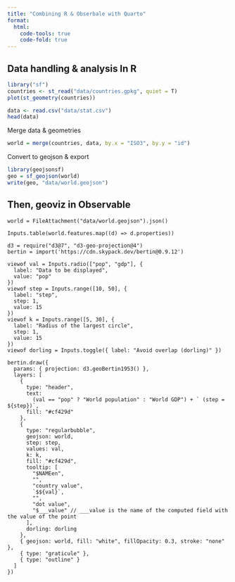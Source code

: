 ```yaml
---
title: "Combining R & Obserbale with Quarto"
format:
  html:
    code-tools: true
    code-fold: true
---
```


## Data handling & analysis In R

```r
library("sf")
countries <- st_read("data/countries.gpkg", quiet = T)
plot(st_geometry(countries))
```

```r
data <- read.csv("data/stat.csv")
head(data)
```
Merge data & geometries

```r
world = merge(countries, data, by.x = "ISO3", by.y = "id")
```

Convert to geojson & export

```r
library(geojsonsf)
geo = sf_geojson(world)
write(geo, "data/world.geojson")
```

## Then, geoviz in Observable

```ojs
world = FileAttachment("data/world.geojson").json()
```

```ojs
Inputs.table(world.features.map((d) => d.properties))
```

```ojs
d3 = require("d3@7", "d3-geo-projection@4")
bertin = import('https://cdn.skypack.dev/bertin@0.9.12')
```

```ojs
viewof val = Inputs.radio(["pop", "gdp"], {
  label: "Data to be displayed",
  value: "pop"
})
viewof step = Inputs.range([10, 50], {
  label: "step",
  step: 1,
  value: 15
})
viewof k = Inputs.range([5, 30], {
  label: "Radius of the largest circle",
  step: 1,
  value: 15
})
viewof dorling = Inputs.toggle({ label: "Avoid overlap (dorling)" })
```


```ojs
bertin.draw({
  params: { projection: d3.geoBertin1953() },
  layers: [
    {
      type: "header",
      text:
        (val == "pop" ? "World population" : "World GDP") + ` (step = ${step})`,
      fill: "#cf429d"
    },
    {
      type: "regularbubble",
      geojson: world,
      step: step,
      values: val,
      k: k,
      fill: "#cf429d",
      tooltip: [
        "$NAMEen",
        "",
        "country value",
        `$${val}`,
        "",
        "dot value",
        "$___value" // ___value is the name of the computed field with the value of the point
      ],
      dorling: dorling
    },
    { geojson: world, fill: "white", fillOpacity: 0.3, stroke: "none" },
    { type: "graticule" },
    { type: "outline" }
  ]
})
```
